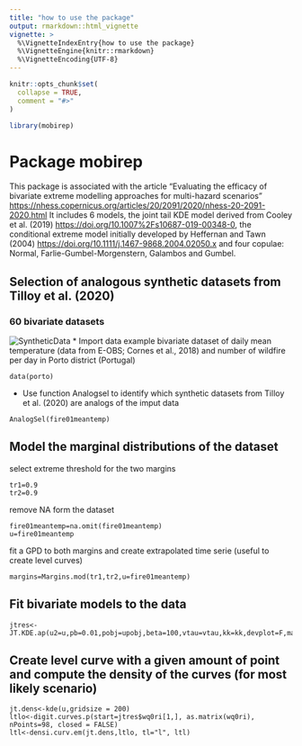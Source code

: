 ---
title: "how to use the package"
output: rmarkdown::html_vignette
vignette: >
  %\VignetteIndexEntry{how to use the package}
  %\VignetteEngine{knitr::rmarkdown}
  %\VignetteEncoding{UTF-8}
---

```{r, include = FALSE}
knitr::opts_chunk$set(
  collapse = TRUE,
  comment = "#>"
)
```

```{r setup}
library(mobirep)
```
# Package mobirep

This package is associated with the article "Evaluating the efficacy of bivariate extreme modelling approaches for multi-hazard scenarios" <https://nhess.copernicus.org/articles/20/2091/2020/nhess-20-2091-2020.html>
It includes 6 models, the joint tail KDE model derived from Cooley et al. (2019) <https://doi.org/10.1007%2Fs10687-019-00348-0>, the conditional extreme model initially developed by Heffernan and Tawn (2004) <https://doi.org/10.1111/j.1467-9868.2004.02050.x> and four copulae: Normal, Farlie-Gumbel-Morgenstern, Galambos and Gumbel.

## Selection of analogous synthetic datasets from Tilloy et al. (2020)
### 60 bivariate datasets
![SyntheticData](synthetic.datasets.png)
* Import data
example bivariate dataset of daily mean temperature (data from E-OBS; Cornes et al., 2018) and number of wildfire per day in Porto district (Portugal)
```
data(porto)
```
* Use function Analogsel to identify which synthetic datasets from Tilloy et al. (2020) are analogs of the imput data

```
AnalogSel(fire01meantemp)
```
## Model the marginal distributions of the dataset
select extreme threshold for the two margins
```
tr1=0.9
tr2=0.9
```
remove NA form the dataset
```
fire01meantemp=na.omit(fire01meantemp)
u=fire01meantemp
```
fit a GPD to both margins and create extrapolated time serie (useful to create level curves)
```
margins=Margins.mod(tr1,tr2,u=fire01meantemp)

```
## Fit bivariate models to the data
```
jtres<-JT.KDE.ap(u2=u,pb=0.01,pobj=upobj,beta=100,vtau=vtau,kk=kk,devplot=F,mar1=uu[,1],mar2=uu[,2],px=pp[,1],py=pp[,2],interh=interh)
```


## Create level curve with a given amount of point and compute the density of the curves (for most likely scenario)
```
jt.dens<-kde(u,gridsize = 200)
ltlo<-digit.curves.p(start=jtres$wq0ri[1,], as.matrix(wq0ri), nPoints=98, closed = FALSE)
ltl<-densi.curv.em(jt.dens,ltlo, tl="l", ltl)
```

